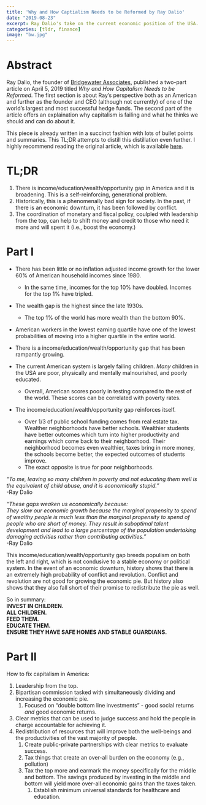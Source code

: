 ```yaml
---
title: 'Why and How Captialism Needs to be Reformed by Ray Dalio'
date: "2019-08-23"
excerpt: Ray Dalio's take on the current economic position of the USA. 
categories: [tldr, finance]
image: "bw.jpg"
---
```


# Abstract

Ray Dalio, the founder of [Bridgewater Associates](https://www.bridgewater.com/), published a two-part article on April 5, 2019 titled _Why and How Capitalism Needs to be Reformed_. The first section is about Ray's perspective both as an American and further as the founder and CEO (although not currently) of one of the world's largest and most successful hedge funds. The second part of the article offers an explaination why capitalism is failing and what he thinks we should and can do about it. 

This piece is already written in a succinct fashion with lots of bullet points and summaries. This TL;DR attempts to distill this distillation even further. I highly recommend reading the original article, which is available [here](https://www.economicprinciples.org/Why-and-How-Capitalism-Needs-To-Be-Reformed/).



# TL;DR

1. There is income/education/wealth/opportunity gap in America and it is broadening. This is a self-reinforcing, generational problem.
2. Historically, this is a phenomenally bad sign for society. In the past, if there is an economic downturn, it has been followed by conflict.
3. The coordination of monetary and fiscal policy, coulpled with leadership from the top, can help to shift money and credit to those who need it more and will spent it (i.e., boost the economy.)



# Part I
- There has been little or no inflation adjusted income growth for the lower 60% of American household incomes since 1980.
  - In the same time, incomes for the top 10% have doubled. Incomes for the top 1% have tripled.
- The wealth gap is the highest since the late 1930s.
  - The top 1% of the world has more wealth than the bottom 90%.
- American workers in the lowest earning quartile have one of the lowest probabilities of moving into a higher quartile in the entire world.
- There is a income/education/wealth/opportunity gap that has been rampantly growing. 

- The current American system is largely failing children. *Many* children in the USA are poor, physically and mentally malnourished, and poorly educated.
  - Overall, American scores poorly in testing compared to the rest of the world. These scores can be correlated with poverty rates.
- The income/education/wealth/opportunity gap reinforces itself.
  - Over 1/3 of public school funding comes from real estate tax. Wealther neighborhoods have better schools. Wealthier students have better outcomes which turn into higher productivity and earnings which come back to their neighborhood. Their neighborhood becomes even wealthier, taxes bring in more money, the schools become better, the expected outcomes of students improve.
  - The exact opposite is true for poor neighborhoods. 


*"To me, leaving so many children in poverty and not educating them well is the equivalent of child abuse, and it is economically stupid."*  
-Ray Dalio

*"These gaps weaken us economically because:  
They slow our economic growth because the marginal propensity to spend of wealthy people is much less than the marginal propensity to spend of people who are short of money. They result in suboptimal talent development and lead to a large percentage of the population undertaking damaging activities rather than contributing activities."*  
-Ray Dalio

This income/education/wealth/opportunity gap breeds populism on both the left and right, which is not condusive to a stable economy or political system. In the event of an economic downturn, history shows that there is an extremely high probability of conflict and revolution. Conflict and revolution are not good for growing the economic pie. But history also shows that they also fall short of their promise to redistribute the pie as well. 


So in summary:  
**INVEST IN CHILDREN.**  
**ALL CHILDREN.**   
**FEED THEM.**   
**EDUCATE THEM.**   
**ENSURE THEY HAVE SAFE HOMES AND STABLE GUARDIANS.**   

  

# Part II
How to fix capitalism in America:

1. Leadership from the top. 
2. Bipartisan commission tasked with simultaneously dividing and increasing the economic pie.
   1. Focused on "double bottom line investments" - good social returns *and* good economic returns. 
3. Clear metrics that can be used to judge success and hold the people in charge accountable for achieving it.
4. Redistribution of resources that will improve both the well-beings and the productivities of the vast majority of people.
   1. Create public-private partnerships with clear metrics to evaluate success.
   2. Tax things that create an over-all burden on the economy (e.g., pollution)
   3. Tax the top more and earmark the money specifically for the middle and bottom. The savings produced by investing in the middle and bottom will yield more over-all economic gains than the taxes taken. 
      1. Establish minimum universal standards for healthcare and education.



